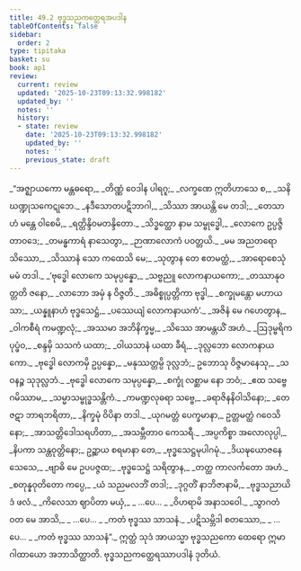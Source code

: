 ```yaml
---
title: 49.2 ဗုဒ္ဓသညကတ္ထေရအပဒါန
tableOfContents: false
sidebar:
  order: 2
type: tipitaka
basket: su
book: ap1
review:
  current: review
  updated: '2025-10-23T09:13:32.998182'
  updated_by: ''
  notes: ''
  history:
  - state: review
    date: '2025-10-23T09:13:32.998182'
    updated_by: ''
    notes: ''
    previous_state: draft
---
```



<ReviewStatus review={frontmatter.review} showDetails={true} />

<HypothesisAnnotation frontmatter={frontmatter} />

<DynamicBreadcrumb />

<Division number="9" book="ap1" e="ch" v="20" p="429">

<Paragraph number="6195" type="verses" book="ap1">
_“အဇ္ဈာယကော မန္တဓရော,_  
_တိဏ္ဏံ ဝေဒါန ပါရဂူ;_  
_လက္ခဏေ ဣတိဟာသေ စ,_  
_သနိဃဏ္ဍုသကေဋုဘေ._  

</Paragraph>

</Division>
<Division number="10" book="ap1" e="ch" v="20" p="429">

<Paragraph number="6196" type="verses" book="ap1">
_နဒီသောတပဋိဘာဂါ,_  
_သိဿာ အာယန္တိ မေ တဒါ;_  
_တေသာဟံ မန္တေ ဝါစေမိ,_  
_ရတ္တိန္ဒိဝမတန္ဒိတော._  

</Paragraph>

</Division>
<Division number="11" book="ap1" e="ch" v="20" p="429">

<Paragraph number="6197" type="verses" book="ap1">
_သိဒ္ဓတ္ထော နာမ သမ္ဗုဒ္ဓေါ,_  
_လောကေ ဥပ္ပဇ္ဇိ တာဝဒေ;_  
_တမန္ဓကာရံ နာသေတွာ,_  
_ဉာဏာလောကံ ပဝတ္တယိ._  

</Paragraph>

</Division>
<Division number="12" book="ap1" e="ch" v="20" p="430">

<Paragraph number="6198" type="verses" book="ap1">
_မမ အညတရော သိဿော,_  
_သိဿာနံ သော ကထေသိ မေ;_  
_သုတွာန တေ ဧတမတ္ထံ,_  
_အာရောစေသုံ မမံ တဒါ._  

</Paragraph>

</Division>
<Division number="13" book="ap1" e="ch" v="20" p="430">

<Paragraph number="6199" type="verses" book="ap1">
_‘ဗုဒ္ဓေါ လောကေ သမုပ္ပန္နော,_  
_သဗ္ဗညူ လောကနာယကော;_  
_တဿာနုဝတ္တတိ ဇနော,_  
_လာဘော အမှံ န ဝိဇ္ဇတိ._  

</Paragraph>

</Division>
<Division number="14" book="ap1" e="ch" v="20" p="430">

<Paragraph number="6200" type="verses" book="ap1">
_အဓိစ္စုပ္ပတ္တိကာ ဗုဒ္ဓါ,_  
_စက္ခုမန္တော မဟာယသာ;_  
_ယန္နူနာဟံ ဗုဒ္ဓသေဋ္ဌံ,_  
_ပဿေယျံ လောကနာယကံ’._  

</Paragraph>

</Division>
<Division number="15" book="ap1" e="ch" v="20" p="430">

<Paragraph number="6201" type="verses" book="ap1">
_အဇိနံ မေ ဂဟေတွာန,_  
_ဝါကစီရံ ကမဏ္ဍလုံ;_  
_အဿမာ အဘိနိက္ခမ္မ,_  
_သိဿေ အာမန္တယိံ အဟံ._  

</Paragraph>

</Division>
<Division number="16" book="ap1" e="ch" v="20" p="430">

<Paragraph number="6202" type="verses" book="ap1">
_ဩဒုမ္ဗရိကပုပ္ဖံဝ,_  
_စန္ဒမှိ သသကံ ယထာ;_  
_ဝါယသာနံ ယထာ ခီရံ,_  
_ဒုလ္လဘော လောကနာယကော._  

</Paragraph>

</Division>
<Division number="17" book="ap1" e="ch" v="20" p="430">

<Paragraph number="6203" type="verses" book="ap1">
_ဗုဒ္ဓေါ လောကမှိ ဥပ္ပန္နော,_  
_မနုဿတ္တမ္ပိ ဒုလ္လဘံ;_  
ဥဘောသု ဝိဇ္ဇမာနေသု,_  
_သဝနဉ္စ သုဒုလ္လဘံ._  

</Paragraph>

</Division>
<Division number="18" book="ap1" e="ch" v="20" p="430">

<Paragraph number="6204" type="verses" book="ap1">
_ဗုဒ္ဓေါ လောကေ သမုပ္ပန္နော,_  
_စက္ခုံ လစ္ဆာမ နော ဘဝံ;_  
_ဧထ သဗ္ဗေ ဂမိဿာမ,_  
_သမ္မာသမ္ဗုဒ္ဓသန္တိကံ._  

</Paragraph>

</Division>
<Division number="19" book="ap1" e="ch" v="20" p="430">

<Paragraph number="6205" type="verses" book="ap1">
_ကမဏ္ဍလုဓရာ သဗ္ဗေ,_  
_ခရာဇိနနိဝါသိနော;_  
_တေ ဇဋာ ဘာရဘရိတာ,_  
_နိက္ခမုံ ဝိပိနာ တဒါ._  

</Paragraph>

</Division>
<Division number="20" book="ap1" e="ch" v="20" p="430">

<Paragraph number="6206" type="verses" book="ap1">
_ယုဂမတ္တံ ပေက္ခမာနာ,_  
ဥတ္တမတ္ထံ ဂဝေသိနော;_  
_အာသတ္တိဒေါသရဟိတာ,_  
_အသမ္ဘီတာဝ ကေသရီ._  

</Paragraph>

</Division>
<Division number="21" book="ap1" e="ch" v="20" p="430">

<Paragraph number="6207" type="verses" book="ap1">
_အပ္ပကိစ္စာ အလောလုပ္ပါ,_  
_နိပကာ သန္တဝုတ္တိနော;_  
ဥဉ္ဆာယ စရမာနာ တေ,_  
_ဗုဒ္ဓသေဋ္ဌမုပါဂမုံ._  

</Paragraph>

</Division>
<Division number="22" book="ap1" e="ch" v="20" p="430">

<Paragraph number="6208" type="verses" book="ap1">
_ဒိယဍ္ဎယောဇနေ သေသေ,_  
_ဗျာဓိ မေ ဥပပဇ္ဇထ;_  
_ဗုဒ္ဓသေဋ္ဌံ သရိတွာန,_  
_တတ္ထ ကာလင်္ကတော အဟံ._  

</Paragraph>

</Division>
<Division number="23" book="ap1" e="ch" v="20" p="430">

<Paragraph number="6209" type="verses" book="ap1">
_စတုန္နဝုတိတော ကပ္ပေ,_  
_ယံ သညမလဘိံ တဒါ;_  
_ဒုဂ္ဂတိံ နာဘိဇာနာမိ,_  
_ဗုဒ္ဓသညာယိဒံ ဖလံ._  

</Paragraph>

</Division>
<Division number="24" book="ap1" e="ch" v="20" p="431">

<Paragraph number="6210" type="verses" book="ap1">
_ကိလေသာ ဈာပိတာ မယှံ,_  
_ …ပေ… _  
_ဝိဟရာမိ အနာသဝေါ._  

</Paragraph>

</Division>
<Division number="25" book="ap1" e="ch" v="20" p="431">

<Paragraph number="6211" type="verses" book="ap1">
_သွာဂတံ ဝတ မေ အာသိ,_  
_ …ပေ… _  
_ကတံ ဗုဒ္ဓဿ သာသနံ._  

</Paragraph>

</Division>
<Division number="26" book="ap1" e="ch" v="20" p="431">

<Paragraph number="6212" type="verses" book="ap1">
_ပဋိသမ္ဘိဒါ စတဿော,_  
_ …ပေ… _  
_ကတံ ဗုဒ္ဓဿ သာသနံ”._  

</Paragraph>

<Paragraph number="6213" book="ap1">
ဣတ္ထံ သုဒံ အာယသ္မာ ဗုဒ္ဓသညကော ထေရော ဣမာ ဂါထာယော အဘာသိတ္ထာတိ.

</Paragraph>
</Division>

<Paragraph number="6214" type="center" book="ap1">
ဗုဒ္ဓသညကတ္ထေရဿာပဒါနံ ဒုတိယံ.
</Paragraph>